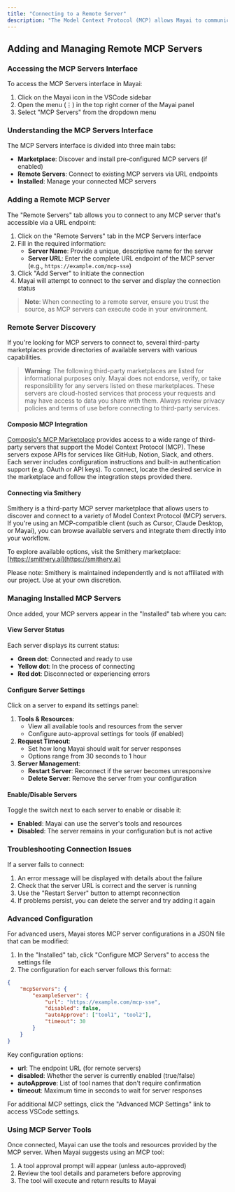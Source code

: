 ```yaml
---
title: "Connecting to a Remote Server"
description: "The Model Context Protocol (MCP) allows Mayai to communicate with external servers that provide additional tools and resources to extend its capabilities. This guide explains how to add and connect to remote MCP servers through the MCP Servers interface."
---
```


## Adding and Managing Remote MCP Servers

### Accessing the MCP Servers Interface

To access the MCP Servers interface in Mayai:

1. Click on the Mayai icon in the VSCode sidebar
2. Open the menu (⋮) in the top right corner of the Mayai panel
3. Select "MCP Servers" from the dropdown menu

### Understanding the MCP Servers Interface

The MCP Servers interface is divided into three main tabs:

- **Marketplace**: Discover and install pre-configured MCP servers (if enabled)
- **Remote Servers**: Connect to existing MCP servers via URL endpoints
- **Installed**: Manage your connected MCP servers

### Adding a Remote MCP Server

The "Remote Servers" tab allows you to connect to any MCP server that's accessible via a URL endpoint:

1. Click on the "Remote Servers" tab in the MCP Servers interface
2. Fill in the required information:
    - **Server Name**: Provide a unique, descriptive name for the server
    - **Server URL**: Enter the complete URL endpoint of the MCP server (e.g., `https://example.com/mcp-sse`)
3. Click "Add Server" to initiate the connection
4. Mayai will attempt to connect to the server and display the connection status

> **Note**: When connecting to a remote server, ensure you trust the source, as MCP servers can execute code in your environment.

### Remote Server Discovery

If you're looking for MCP servers to connect to, several third-party marketplaces provide directories of available servers with various capabilities.

> **Warning**: The following third-party marketplaces are listed for informational purposes only. Mayai does not endorse, verify, or take responsibility for any servers listed on these marketplaces. These servers are cloud-hosted services that process your requests and may have access to data you share with them. Always review privacy policies and terms of use before connecting to third-party services.

#### Composio MCP Integration

[Composio's MCP Marketplace](https://mcp.composio.dev/) provides access to a wide range of third-party servers that support the Model Context Protocol (MCP). These servers expose APIs for services like GitHub, Notion, Slack, and others. Each server includes configuration instructions and built-in authentication support (e.g. OAuth or API keys). To connect, locate the desired service in the marketplace and follow the integration steps provided there.

#### Connecting via Smithery

Smithery is a third-party MCP server marketplace that allows users to discover and connect to a variety of Model Context Protocol (MCP) servers. If you're using an MCP-compatible client (such as Cursor, Claude Desktop, or Mayai), you can browse available servers and integrate them directly into your workflow.

To explore available options, visit the Smithery marketplace: [https://smithery.ai](https://smithery.ai)

Please note: Smithery is maintained independently and is not affiliated with our project. Use at your own discretion.

### Managing Installed MCP Servers

Once added, your MCP servers appear in the "Installed" tab where you can:

#### View Server Status

Each server displays its current status:

- **Green dot**: Connected and ready to use
- **Yellow dot**: In the process of connecting
- **Red dot**: Disconnected or experiencing errors

#### Configure Server Settings

Click on a server to expand its settings panel:

1. **Tools & Resources**:
    - View all available tools and resources from the server
    - Configure auto-approval settings for tools (if enabled)
2. **Request Timeout**:
    - Set how long Mayai should wait for server responses
    - Options range from 30 seconds to 1 hour
3. **Server Management**:
    - **Restart Server**: Reconnect if the server becomes unresponsive
    - **Delete Server**: Remove the server from your configuration

#### Enable/Disable Servers

Toggle the switch next to each server to enable or disable it:

- **Enabled**: Mayai can use the server's tools and resources
- **Disabled**: The server remains in your configuration but is not active

### Troubleshooting Connection Issues

If a server fails to connect:

1. An error message will be displayed with details about the failure
2. Check that the server URL is correct and the server is running
3. Use the "Restart Server" button to attempt reconnection
4. If problems persist, you can delete the server and try adding it again

### Advanced Configuration

For advanced users, Mayai stores MCP server configurations in a JSON file that can be modified:

1. In the "Installed" tab, click "Configure MCP Servers" to access the settings file
2. The configuration for each server follows this format:

```json
{
	"mcpServers": {
		"exampleServer": {
			"url": "https://example.com/mcp-sse",
			"disabled": false,
			"autoApprove": ["tool1", "tool2"],
			"timeout": 30
		}
	}
}
```

Key configuration options:

- **url**: The endpoint URL (for remote servers)
- **disabled**: Whether the server is currently enabled (true/false)
- **autoApprove**: List of tool names that don't require confirmation
- **timeout**: Maximum time in seconds to wait for server responses

For additional MCP settings, click the "Advanced MCP Settings" link to access VSCode settings.

### Using MCP Server Tools

Once connected, Mayai can use the tools and resources provided by the MCP server. When Mayai suggests using an MCP tool:

1. A tool approval prompt will appear (unless auto-approved)
2. Review the tool details and parameters before approving
3. The tool will execute and return results to Mayai
